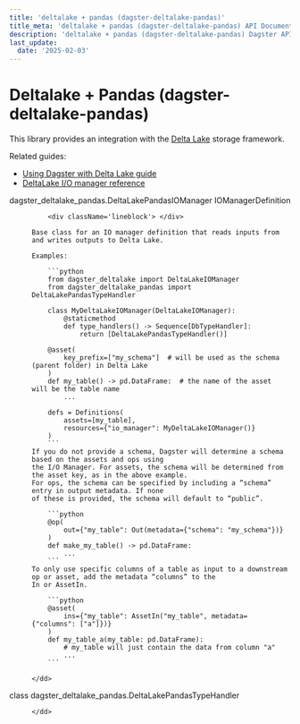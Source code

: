 ```yaml
---
title: 'deltalake + pandas (dagster-deltalake-pandas)'
title_meta: 'deltalake + pandas (dagster-deltalake-pandas) API Documentation - Build Better Data Pipelines | Python Reference Documentation for Dagster'
description: 'deltalake + pandas (dagster-deltalake-pandas) Dagster API | Comprehensive Python API documentation for Dagster, the data orchestration platform. Learn how to build, test, and maintain data pipelines with our detailed guides and examples.'
last_update:
  date: '2025-02-03'
---
```


<div class="section" id="deltalake-pandas-dagster-deltalake-pandas">

# Deltalake + Pandas (dagster-deltalake-pandas)

This library provides an integration with the [Delta Lake](https://delta.io/) storage framework.

Related guides:

  - [Using Dagster with Delta Lake guide](https://docs.dagster.io/integrations/deltalake)
  - [DeltaLake I/O manager reference](https://docs.dagster.io/integrations/deltalake/reference)


<dl>
    <dt><Link id='dagster_deltalake_pandas.DeltaLakePandasIOManager'>dagster_deltalake_pandas.DeltaLakePandasIOManager IOManagerDefinition</Link></dt>
    <dd>

        <div className='lineblock'> </div>

    Base class for an IO manager definition that reads inputs from and writes outputs to Delta Lake.

    Examples:

        ```python
        from dagster_deltalake import DeltaLakeIOManager
        from dagster_deltalake_pandas import DeltaLakePandasTypeHandler

        class MyDeltaLakeIOManager(DeltaLakeIOManager):
            @staticmethod
            def type_handlers() -> Sequence[DbTypeHandler]:
                return [DeltaLakePandasTypeHandler()]

        @asset(
            key_prefix=["my_schema"]  # will be used as the schema (parent folder) in Delta Lake
        )
        def my_table() -> pd.DataFrame:  # the name of the asset will be the table name
            ...

        defs = Definitions(
            assets=[my_table],
            resources={"io_manager": MyDeltaLakeIOManager()}
        )
        ```
    If you do not provide a schema, Dagster will determine a schema based on the assets and ops using
    the I/O Manager. For assets, the schema will be determined from the asset key, as in the above example.
    For ops, the schema can be specified by including a “schema” entry in output metadata. If none
    of these is provided, the schema will default to “public”.

        ```python
        @op(
            out={"my_table": Out(metadata={"schema": "my_schema"})}
        )
        def make_my_table() -> pd.DataFrame:
            ...
        ```
    To only use specific columns of a table as input to a downstream op or asset, add the metadata “columns” to the
    In or AssetIn.

        ```python
        @asset(
            ins={"my_table": AssetIn("my_table", metadata={"columns": ["a"]})}
        )
        def my_table_a(my_table: pd.DataFrame):
            # my_table will just contain the data from column "a"
            ...
        ```

    </dd>

</dl>
<dl>
    <dt><Link id='dagster_deltalake_pandas.DeltaLakePandasTypeHandler'>class dagster_deltalake_pandas.DeltaLakePandasTypeHandler</Link></dt>
    <dd>

    </dd>

</dl>
</div>
